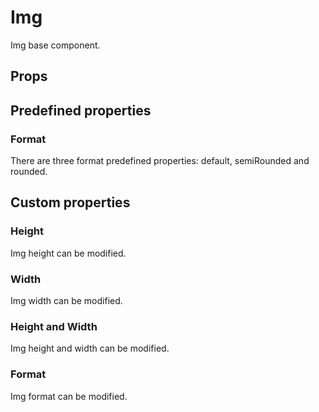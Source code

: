 
<Meta of={Stories} />

# Img

Img base component.

## Props

<ArgTypes />

## Predefined properties

### Format

There are three format predefined properties: default, semiRounded and rounded.

<Canvas of={Stories.PredefinedFormat} withToolbar />

## Custom properties

### Height

Img height can be modified.

<Canvas of={Stories.Height} withToolbar />

### Width

Img width can be modified.

<Canvas of={Stories.Width} withToolbar />

### Height and Width

Img height and width can be modified.

<Canvas of={Stories.HeightAndWidth} withToolbar />

### Format

Img format can be modified.

<Canvas of={Stories.CustomFormat} withToolbar />
